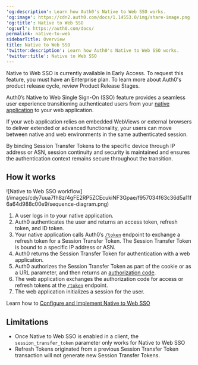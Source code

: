 ---
'og:description': Learn how Auth0's Native to Web SSO works.
'og:image': https://cdn2.auth0.com/docs/1.14553.0/img/share-image.png
'og:title': Native to Web SSO
'og:url': https://auth0.com/docs/
permalink: native-to-web
sidebarTitle: Overview
title: Native to Web SSO
'twitter:description': Learn how Auth0's Native to Web SSO works.
'twitter:title': Native to Web SSO
---
<Callout icon="file-lines" color="#0EA5E9" iconType="regular">

Native to Web SSO is currently available in Early Access. To request this feature, you must have an Enterprise plan. To learn more about Auth0's product release cycle, review Product Release Stages.

</Callout>

Auth0’s Native to Web <Tooltip tip="Single Sign-On (SSO): Service that, after a user logs into one applicaton, automatically logs that user in to other applications." cta="View Glossary" href="/docs/glossary?term=Single+Sign-On">Single Sign-On</Tooltip> (SSO) feature provides a seamless user experience transitioning authenticated users from your [native application](/docs/authenticate/login/native-login) to your web application.

If your web application relies on embedded WebViews or external browsers to deliver extended or advanced functionality, your users can move between native and web environments in the same authenticated session.

By binding Session Transfer Tokens to the specific device through IP address or ASN, session continuity and security is maintained and ensures the authentication context remains secure throughout the transition.

## How it works

<Frame>![Native to Web SSO workflow](/images/cdy7uua7fh8z/4gFE2RP5ZCEcukiNF3Gpae/f957034f63c36d5a11f6a64d988c00e9/sequence-diagram.png)</Frame>

1. A user logs in to your native application.
2. Auth0 authenticates the user and returns an access token, refresh token, and ID token.
3. Your native application calls Auth0’s [`/token`](https://auth0.com/docs/api/authentication/authorization-code-flow-with-pkce/get-token-pkce) endpoint to exchange a refresh token for a Session Transfer Token. The Session Transfer Token is bound to a specific IP address or ASN.
4. Auth0 returns the Session Transfer Token for authentication with a web application.
5. Auth0 authorizes the Session Transfer Token as part of the cookie or as a URL parameter, and then returns an [authorization code](/docs/get-started/authentication-and-authorization-flow/authorization-code-flow).
6. The web application exchanges the authorization code for access or refresh tokens at the [`/token`](https://auth0.com/docs/api/authentication/authorization-code-flow/get-token) endpoint.
7. The web application initializes a session for the user.

Learn how to [Configure and Implement Native to Web SSO](/docs/authenticate/single-sign-on/native-to-web/configure-implement-native-to-web)

## Limitations

* Once Native to Web SSO is enabled in a client, the `session_transfer_token` parameter only works for Native to Web SSO
* <Tooltip tip="Refresh Token: Token used to obtain a renewed Access Token without forcing users to log in again." cta="View Glossary" href="/docs/glossary?term=Refresh+Tokens">Refresh Tokens</Tooltip> originated from a previous Session Transfer Token transaction will not generate new Session Transfer Tokens.